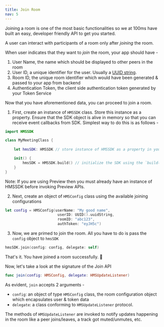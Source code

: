 ```yaml
---
title: Join Room
nav: 5
---
```


Joining a room is one of the most basic functionalities so we at 100ms have built an easy, developer friendly API to get you started.


A user can interact with participants of a room only after _joining_ the room.

When user indicates that they want to _join_ the room, your app should have -
1. User Name, the name which should be displayed to other peers in the room
2. User ID, a unique identifier for the user. Usually a [UUID string](https://developer.apple.com/documentation/foundation/uuid/1779712-uuidstring).
3. Room ID, the unique room identifier which would have been generated & passed to your app from backend
4. Authentication Token, the client side authentication token generated by your Token Service
 
Now that you have aforementioned data, you can proceed to join a room.

1. First, create an instance of `HMSSDK` class. Store this instance as a property. Ensure that the SDK object is alive in memory so that you can receive event callbacks from SDK. Simplest way to do this is as follows -
```swift
import HMSSDK

class MyMeetingClass {
    
    let hmsSDK: HMSSDK // store instance of HMSSDK as a property in your class

    init() {
        hmsSDK = HMSSDK.build() // initialize the SDK using the `build()` class function
    }
}
```
Note: If you are using Preview then you must already have an instance of HMSSDK before invoking Preview APIs.

2. Next, create an object of `HMSConfig` class using the available joining configurations
```swift
let config = HMSConfig(userName: "My good name",
                        userID: UUID().uuidString,
                        roomID: "abc123",
                        authToken: "eyJH5c")
```

3. Now, we are primed to join the room. All you have to do is pass the `config` object to `hmsSDK`
```swift
hmsSDK.join(config: config, delegate: self)
```

That's it. You have joined a room successfully. 🥳

Now, let's take a look at the signature of the Join API
```swift
func join(config: HMSConfig, delegate: HMSUpdateListener)
```
As evident, `join` accepts 2 arguments - 
- `config`: an object of type `HMSConfig` class, the room configuration object which encapsulates user & token data
- `delegate`: a class conforming to `HMSUpdateListener` protocol. 

The methods of `HMSUpdateListener` are invoked to notify updates happening in the room like a peer joins/leaves, a track got muted/unmutes, etc.
